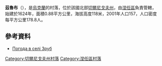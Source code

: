 {{coord|51|7|42|N|31|40|56|E|scale:100000|display=title}}

'''茲魯布'''（{{lang-uk|Зруб}}），是[[烏克蘭|烏克蘭]]的村落，位於該國北部[[切爾尼戈夫州|切爾尼戈夫州]]，由[[涅任區|涅任區]]負責管轄，始建於1624年，面積0.88平方公里，海拔高度118米，2001年人口157，人口密度每平方公里178.8人。

==參考資料==
* [http://weather.in.ua/ua/chernigovskaja/9193 Погода в селі Зруб]

[[Category:切爾尼戈夫州村落|Category:切爾尼戈夫州村落]]
[[Category:涅任區村落|Category:涅任區村落]]


{{Chernihiv-geo-stub}}